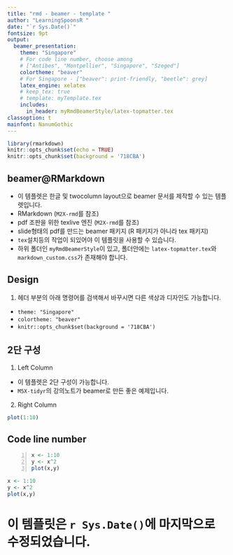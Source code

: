 ```yaml
---
title: "rmd - beamer - template "  
author: "LearningSpoonsR "
date: "`r Sys.Date()`"  
fontsize: 9pt  
output:  
  beamer_presentation:  
    theme: "Singapore"   
    # For code line number, choose among   
    # ["Antibes", "Montpellier", "Singapore", "Szeged"]  
    colortheme: "beaver"   
    # For Singapore - ["beaver": print-friendly, "beetle": grey]  
    latex_engine: xelatex  
    # keep_tex: true  
    # template: myTemplate.tex  
    includes:  
      in_header: myRmdBeamerStyle/latex-topmatter.tex  
classoption: t  
mainfont: NanumGothic  
---  
```


```r
library(rmarkdown)
knitr::opts_chunk$set(echo = TRUE)
knitr::opts_chunk$set(background = '718CBA')
```

## beamer@RMarkdown

- 이 템플렛은 한글 및 twocolumn layout으로 beamer 문서를 제작할 수 있는 템플렛입니다.  \br      
- RMarkdown (`M2X-rmd`를 참조)  \br     
- pdf 조판을 위한 texlive 엔진 (`M2X-rmd`를 참조)  \br
- slide형태의 pdf를 만드는 beamer 패키지 (R 패키지가 아니라 tex 패키지)  \br
- `tex`설치등의 작업이 되있어야 이 템플릿을 사용할 수 있습니다.  \br
- 하위 폴더인 `myRmdBeamerStyle`이 있고, 폴더안에는 `latex-topmatter.tex`와 `markdown_custom.css`가 존재해야 합니다.   

## Design  

1. 헤더 부분의 아래 명령어를 검색해서 바꾸시면 다른 색상과 디자인도 가능합니다.  
  + `theme: "Singapore"`
  + `colortheme: "beaver"`
  + `knitr::opts_chunk$set(background = '718CBA')`   
  
## 2단 구성  

\lc  

1. Left Column   
- 이 템플렛은 2단 구성이 가능합니다.  \br  
- `M5X-tidyr`의 강의노트가 beamer로 만든 좋은 예제입니다.  

\rc 

2. Right Column   

```r
plot(1:10)
```
  
\ec  
  
## Code line number   
  
```{#numCode .R .numberLines}
x <- 1:10
y <- x^2
plot(x,y)
```   

```r
x <- 1:10
y <- x^2
plot(x,y)
```  

# 이 템플릿은 `r Sys.Date()`에 마지막으로 수정되었습니다.


